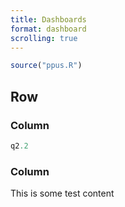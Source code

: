 ```yaml
---
title: Dashboards
format: dashboard
scrolling: true
---
```


```r
source("ppus.R")
```

## Row

### Column
```r
q2.2
```

### Column

This is some test content
